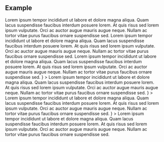 ## Example

<div className="expressive-content-list-group">
  <ExpressiveList title="Short Title" background={true}>
    Lorem ipsum tempor incididunt ut labore et dolore magna aliqua. Quam lacus suspendisse faucibus
    interdum posuere lorem. At quis risus sed lorem ipsum vulputate. Orci ac auctor augue mauris
    augue neque. Nullam ac tortor vitae purus faucibus ornare suspendisse sed.
  </ExpressiveList>
   <ExpressiveList title="Short Title" titleType="expressive-02" background={true}>
    Lorem ipsum tempor incididunt ut labore et dolore magna aliqua. Quam lacus suspendisse faucibus
    interdum posuere lorem. At quis risus sed lorem ipsum vulputate. Orci ac auctor augue mauris
    augue neque. Nullam ac tortor vitae purus faucibus ornare suspendisse sed.
  </ExpressiveList>
  <ExpressiveList title="Short Title" titleType="expressive-04" background={true}>
    Lorem ipsum tempor incididunt ut labore et dolore magna aliqua. Quam lacus suspendisse faucibus
    interdum posuere lorem. At quis risus sed lorem ipsum vulputate. Orci ac auctor augue mauris
    augue neque. Nullam ac tortor vitae purus faucibus ornare suspendisse sed.
  </ExpressiveList>
  <ExpressiveList 
    title="Short Title"
    background={true}
    pictogram={<MdxIcon name="react" />}
  >
    Lorem ipsum tempor incididunt ut labore et dolore magna aliqua. Quam lacus suspendisse faucibus
    interdum posuere lorem. At quis risus sed lorem ipsum vulputate. Orci ac auctor augue mauris
    augue neque. Nullam ac tortor vitae purus faucibus ornare suspendisse sed.
  </ExpressiveList>
  <ExpressiveList 
    title="Short Title"
    titleType="expressive-02"
    background={true}
    pictogram={<MdxIcon name="react" />}
  >
    Lorem ipsum tempor incididunt ut labore et dolore magna aliqua. Quam lacus suspendisse faucibus
    interdum posuere lorem. At quis risus sed lorem ipsum vulputate. Orci ac auctor augue mauris
    augue neque. Nullam ac tortor vitae purus faucibus ornare suspendisse sed.
  </ExpressiveList>
   <ExpressiveList 
    title="Short Title"
    titleType="expressive-04"
    background={true}
    pictogram={<MdxIcon name="react" />}
  >
    Lorem ipsum tempor incididunt ut labore et dolore magna aliqua. Quam lacus suspendisse faucibus
    interdum posuere lorem. At quis risus sed lorem ipsum vulputate. Orci ac auctor augue mauris
    augue neque. Nullam ac tortor vitae purus faucibus ornare suspendisse sed.
  </ExpressiveList>
</div>
